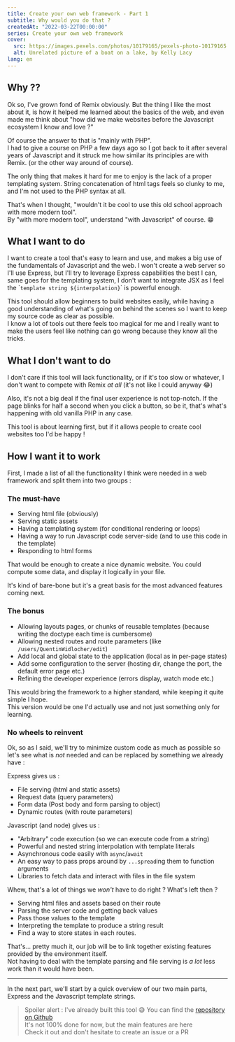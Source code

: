 ```yaml
---
title: Create your own web framework - Part 1
subtitle: Why would you do that ?
createdAt: "2022-03-22T00:00:00"
series: Create your own web framework
cover:
  src: https://images.pexels.com/photos/10179165/pexels-photo-10179165.jpeg
  alt: Unrelated picture of a boat on a lake, by Kelly Lacy
lang: en
---
```


## Why ??

Ok so, I've grown fond of Remix obviously. But the thing I like the most about it, is how it helped me learned about the basics of the web, and even made me think about "how did we make websites before the Javascript ecosystem I know and love ?"

Of course the answer to that is "mainly with PHP".  
I had to give a course on PHP a few days ago so I got back to it after several years of Javascript and it struck me how
similar its principles are with Remix. (or the other way around of course).

The only thing that makes it hard for me to enjoy is the lack of a proper templating system. String concatenation of html tags feels so clunky to me, and I'm not used to the PHP syntax at all.

That's when I thought, "wouldn't it be cool to use this old school approach with more modern tool".  
By "with more modern tool", understand "with Javascript" of course. 😁

## What I want to do

I want to create a tool that's easy to learn and use, and makes a big use of the fundamentals of Javascript and the web.
I won't create a web server so I'll use Express, but I'll try to leverage Express capabilities the best I can, same goes for the templating system, I don't want to integrate JSX as I feel the \``template string ${interpolation}`\` is powerful enough.

This tool should allow beginners to build websites easily, while having a good understanding of what's going on behind the scenes so I want to keep my source code as clear as possible.  
I know a lot of tools out there feels too magical for me and I really want to make the users feel like nothing can go wrong because they know all the tricks.

## What I don't want to do

I don't care if this tool will lack functionality, or if it's too slow or whatever, I don't want to compete with Remix _at all_ (it's not like I could anyway 😂)

Also, it's not a big deal if the final user experience is not top-notch. If the page blinks for half a second when you click a button, so be it, that's what's happening with old vanilla PHP in any case.

This tool is about learning first, but if it allows people to create cool websites too I'd be happy !

## How I want it to work

First, I made a list of all the functionality I think were needed in a web framework and split them into two groups :

### The must-have

- Serving html file (obviously)
- Serving static assets
- Having a templating system (for conditional rendering or loops)
- Having a way to run Javascript code server-side (and to use this code in the template)
- Responding to html forms

That would be enough to create a nice dynamic website. You could compute some data, and display it logically in your file.

It's kind of bare-bone but it's a great basis for the most advanced features coming next.

### The bonus

- Allowing layouts pages, or chunks of reusable templates (because writing the doctype each time is cumbersome)
- Allowing nested routes and route parameters (like `/users/QuentinWidlocher/edit`)
- Add local and global state to the application (local as in per-page states)
- Add some configuration to the server (hosting dir, change the port, the default error page etc.)
- Refining the developer experience (errors display, watch mode etc.)

This would bring the framework to a higher standard, while keeping it quite simple I hope.  
This version would be one I'd actually use and not just something only for learning.

### No wheels to reinvent

Ok, so as I said, we'll try to minimize custom code as much as possible so let's see what is _not_ needed and can be replaced by something we already have :

Express gives us :

- File serving (html and static assets)
- Request data (query parameters)
- Form data (Post body and form parsing to object)
- Dynamic routes (with route parameters)

Javascript (and node) gives us :

- "Arbitrary" code execution (so we can execute code from a string)
- Powerful and nested string interpolation with template literals
- Asynchronous code easily with `async`/`await`
- An easy way to pass props around by `...spread`ing them to function arguments
- Libraries to fetch data and interact with files in the file system

Whew, that's a lot of things we _won't_ have to do right ? What's left then ?

- Serving html files and assets based on their route
- Parsing the server code and getting back values
- Pass those values to the template
- Interpreting the template to produce a string result
- Find a way to store states in each routes.

That's... pretty much it, our job will be to link together existing features provided by the environment itself.  
Not having to deal with the template parsing and file serving is _a lot_ less work than it would have been.

---

In the next part, we'll start by a quick overview of our two main parts, Express and the Javascript template strings.

> Spoiler alert : I've already built this tool 😅
> You can find the [repository on Github](https://github.com/QuentinWidlocher/web-framework)  
> It's not 100% done for now, but the main features are here  
> Check it out and don't hesitate to create an issue or a PR
